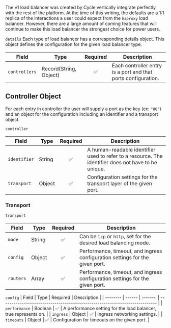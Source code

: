 The v1 load balancer was created by Cycle vertically integrate perfectly with the rest of the platform. At the time of this writing, the defaults are a 1:1 replica of the interactions a user could expect from the `haproxy` load balancer. However, there are a large amount of coming features that will continue to make this load balancer the strongest choice for power users.

`details`
Each type of load balancer has a corresponding details object. This object defines the configuration for the given load balancer type.

| Field         | Type                   | Required | Description                                                   |
| ------------- | ---------------------- | :------: | ------------------------------------------------------------- |
| `controllers` | Record(String, Object) |    ✅    | Each controller entry is a port and that ports configuration. |

## Controller Object

For each entry in controller the user will supply a port as the key (ex: `"80"`) and an object for the configuration including an identifier and a transport object.

`controller`

| Field        | Type   | Required | Description                                                                                         |
| ------------ | ------ | :------: | --------------------------------------------------------------------------------------------------- |
| `identifier` | String |    ✅    | A human-readable identifier used to refer to a resource. The identifier does not have to be unique. |
| `transport`  | Object |    ✅    | Configuration settings for the transport layer of the given port.                                   |

### Transport

`transport`

| Field     | Type   | Required | Description                                                                  |
| --------- | ------ | :------: | ---------------------------------------------------------------------------- |
| `mode`    | String |    ✅    | Can be `tcp` or `http`, set for the desired load balancing mode.             |
| `config`  | Object |    ✅    | Performance, timeout, and ingress configuration settings for the given port. |
| `routers` | Array  |    ✅    | Performance, timeout, and ingress configuration settings for the given port. |

`config`
| Field | Type | Required | Description |
| -------- | ------ | :------: | ---------------------------------------------------------------------------- |
| `performance` | Boolean | ✅ | A performance setting for the load balancer, true represents on. |
| `ingress` | Object | ✅ | Ingress networking settings. |
| `timeouts` | Object | ✅ | Configuration for timeouts on the given port. |
